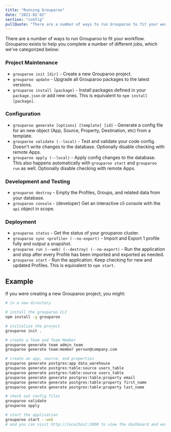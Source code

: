 ```yaml
---
title: "Running Grouparoo"
date: "2021-02-02"
section: "config"
pullQuote: "There are a number of ways to run Grouparoo to fit your workflow."
---
```


There are a number of ways to run Grouparoo to fit your workflow. Grouparoo exists to help you complete a number of different jobs, which we've categorized below:

### Project Maintenance

- `grouparoo init [dir]` - Create a new Grouparoo project.
- `grouparoo update` - Upgrade all Grouparoo packages to the latest versions.
- `grouparoo install [package]` - Install packages defined in your `package.json` or add new ones. This is equivalent to `npm install [package]`.

### Configuration

- `grouparoo generate [options] [template] [id]` - Generate a config file for an new object (App, Source, Property, Destination, etc) from a template.
- `grouparoo validate (--local)` - Test and validate your code config. Doesn't write changes to the database. Optionally disable checking with remote Apps.
- `grouparoo apply (--local)` - Apply config changes to the database. This also happens automatically with `grouparoo start` and `grouparoo run` as well. Optionally disable checking with remote Apps.

### Development and Testing

- `grouparoo destroy` - Empty the Profiles, Groups, and related data from your database.
- `grouparoo console` - (developer) Get an interactive cli console with the `api` object in scope.

### Deployment

- `grouparoo status` - Get the status of your grouparoo cluster.
- `grouparoo sync <profile> (--no-export)` - Import and Export 1 profile fully and output a snapshot.
- `grouparoo run (--web) (--destroy) (--no-export)` - Run the application and stop after every Profile has been imported and exported as needed.
- `grouparoo start` - Run the application. Keep checking for new and updated Profiles. This is equivalent to `npm start`.

## Example

If you were creating a new Grouparoo project, you might:

```bash
# in a new directory

# install the grouparoo CLI
npm install -g grouparoo

# initialize the project
grouparoo init .

# create a Team and Team Member
grouparoo generate team admin_team
grouparoo generate team:member person@company.com

# create an app, source, and properties
grouparoo generate postgres:app data_warehouse
grouparoo generate postgres:table:source users_table
grouparoo generate postgres:table:source users_table
grouparoo generate generate postgres:table:property email
grouparoo generate generate postgres:table:property first_name
grouparoo generate generate postgres:table:property last_name

# check out config files
grouparoo validate
grouparoo apply

# start the application
grouparoo start --web
# and you can visit http://localhost:3000 to view the dashboard and watch your data import
```
